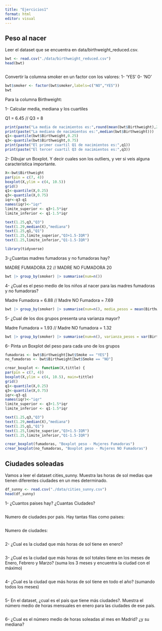 ```yaml
---
title: "Ejercicios1"
format: html
editor: visual
---
```


## Peso al nacer

Leer el dataset que se encuentra en data/birthweight_reduced.csv.

```r
bwt <- read.csv("./data/birthweight_reduced.csv")
head(bwt)
```

```         
```

Convertir la columna smoker en un factor con los valores: 1- 'YES' 0- 'NO'

```r
bwt$smoker <- factor(bwt$smoker,labels=c("NO","YES"))
bwt
```

Para la columna Birthweight:

1- Calcular media, mediana y los cuartiles

Q1 = 6.45 // Q3 = 8

```r
print(paste("La media de nacimientos es:",round(mean(bwt$Birthweight),2)))
print(paste("La mediana de nacimientos es:",median(bwt$Birthweight)))
q1<-quantile(bwt$Birthweight,0.25)
q3<-quantile(bwt$Birthweight,0.75)
print(paste("El primer cuartil Q1 de nacimientos es:",q1))
print(paste("El tercer cuartil Q3 de nacimientos es:",q3))
```

2- Dibujar un Boxplot. Y decir cuales son los outliers, y ver si veis alguna caracteristica importante.

```r
X<-bwt$Birthweight
par(pin = c(7, 4)) 
boxplot(X,ylim = c(4, 10.5))
grid()
q1<-quantile(X,0.25)
q3<-quantile(X,0.75)
iqr<-q3-q1
names(iqr)<-"iqr"
limite_superior <- q3+1.5*iqr
limite_inferior <- q1-1.5*iqr

text(1.25,q3,"Q3")
text(1.29,median(X),"mediana")
text(1.25,q1,"Q1")
text(1.25,limite_superior,"Q3+1.5·IQR")
text(1.25,limite_inferior,"Q1-1.5·IQR")
```

```r
library(tidyverse)
```

3-¿Cuantas madres fumadoras y no fumadoras hay?

MADRE FUMADORA 22 // MADRE NO FUMADORA 20

```r
bwt |> group_by(smoker) |> summarise(num=n())
```

4- ¿Cual es el peso medio de los niños al nacer para las madres fumadoras y no fumadoras?

Madre Fumadora = 6.88 // Madre NO Fumadora = 7.69

```r
bwt |> group_by(smoker) |> summarise(num=n(), media_pesos = mean(Birthweight))
```

5- ¿Cual de los dos grupos presenta una varianza mayor?

Madre Fumadora = 1.93 // Madre NO fumadora = 1.32

```r
bwt |> group_by(smoker) |> summarise(num=n(), varianza_pesos = var(Birthweight))
```

6- Pinta un Boxplot del peso para cada uno de los grupos

```r
fumadoras <- bwt$Birthweight[bwt$Smoke == "YES"]
no_fumadoras <- bwt$Birthweight[bwt$Smoke == "NO"] 

crear_boxplot <- function(X,tittle) {
par(pin = c(7, 4)) 
boxplot(X,ylim = c(4, 10.5), main=tittle)
grid()
q1<-quantile(X,0.25)
q3<-quantile(X,0.75)
iqr<-q3-q1
names(iqr)<-"iqr"
limite_superior <- q3+1.5*iqr
limite_inferior <- q1-1.5*iqr

text(1.25,q3,"Q3")
text(1.29,median(X),"mediana")
text(1.25,q1,"Q1")
text(1.25,limite_superior,"Q3+1.5·IQR")
text(1.25,limite_inferior,"Q1-1.5·IQR")

crear_boxplot(fumadoras, "Boxplot peso - Mujeres Fumadoras")
crear_boxplot(no_fumadoras, "Boxplot peso - Mujeres NO Fumadoras")
```

## Ciudades soleadas

Vamos a leer el dataset cities_sunny. Muestra las horas de sol medias que tienen diferentes ciudades en un mes determinado.

```r
df_sunny <- read.csv("./data/cities_sunny.csv")
head(df_sunny)
```

1- ¿Cuantos paises hay? ¿Cuantas Ciudades?

```r

```

Numero de ciudades por pais. Hay tantas filas como paises:

```r

```

Numero de ciudades:

```r

```

2- ¿Cual es la ciudad que más horas de sol tiene en enero?

```r

```

3- ¿Cual es la ciudad que más horas de sol totales tiene en los meses de Enero, Febrero y Marzo? (suma los 3 meses y encuentra la ciudad con el máximo)

```r


```

4- ¿Cual es la ciudad que más horas de sol tiene en todo el año? (sumando todos los meses)

```r

```

5- En el dataset, ¿cual es el país que tiene más ciudades?. Muestra el número medio de horas mensuales en enero para las ciudades de ese país.

```r

```

6- ¿Cual es el número medio de horas soleadas al mes en Madrid? ¿y su mediana?

```r

```